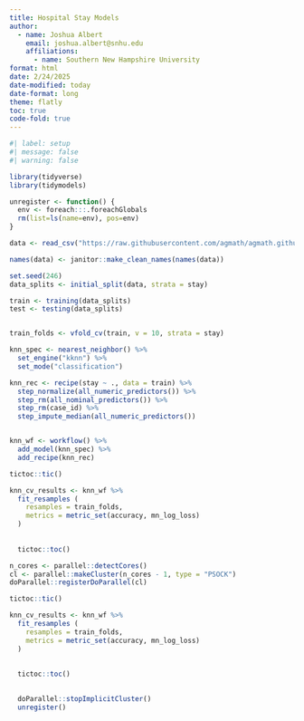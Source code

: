 ```yaml
---
title: Hospital Stay Models
author: 
  - name: Joshua Albert
    email: joshua.albert@snhu.edu
    affiliations: 
      - name: Southern New Hampshire University
format: html
date: 2/24/2025
date-modified: today
date-format: long
theme: flatly
toc: true
code-fold: true
---
```


```r
#| label: setup
#| message: false
#| warning: false

library(tidyverse)
library(tidymodels)

unregister <- function() {
  env <- foreach:::.foreachGlobals
  rm(list=ls(name=env), pos=env)
}

data <- read_csv("https://raw.githubusercontent.com/agmath/agmath.github.io/master/data/classification/hospital_stays_small.csv")

names(data) <- janitor::make_clean_names(names(data))
```


```r

set.seed(246)
data_splits <- initial_split(data, strata = stay)

train <- training(data_splits)
test <- testing(data_splits)


train_folds <- vfold_cv(train, v = 10, strata = stay)
```


```r
knn_spec <- nearest_neighbor() %>% 
  set_engine("kknn") %>% 
  set_mode("classification")

knn_rec <- recipe(stay ~ ., data = train) %>% 
  step_normalize(all_numeric_predictors()) %>% 
  step_rm(all_nominal_predictors()) %>% 
  step_rm(case_id) %>% 
  step_impute_median(all_numeric_predictors())


knn_wf <- workflow() %>% 
  add_model(knn_spec) %>% 
  add_recipe(knn_rec)
```

```r
tictoc::tic()

knn_cv_results <- knn_wf %>% 
  fit_resamples (
    resamples = train_folds,
    metrics = metric_set(accuracy, mn_log_loss)
  ) 
  
  
  tictoc::toc()
```


```r

n_cores <- parallel::detectCores()
cl <- parallel::makeCluster(n_cores - 1, type = "PSOCK")
doParallel::registerDoParallel(cl)

tictoc::tic()

knn_cv_results <- knn_wf %>% 
  fit_resamples (
    resamples = train_folds,
    metrics = metric_set(accuracy, mn_log_loss)
  ) 
  
  
  tictoc::toc()

  
  doParallel::stopImplicitCluster()
  unregister()
  
  
```



